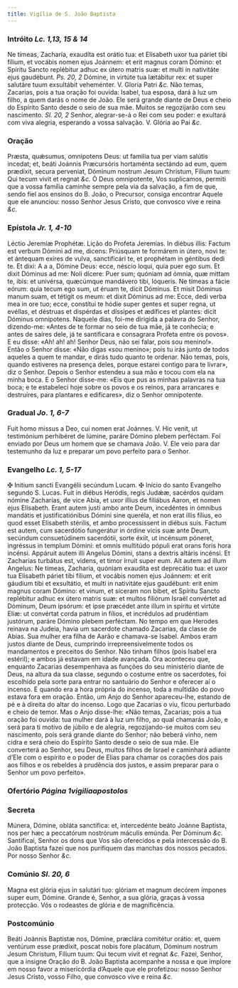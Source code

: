 ```yaml
---
title: Vigília de S. João Baptista
---
```


### Intróito <em>Lc. 1,13, 15 & 14</em>

<div class="grid grid-cols-2 gap-5">
  <span class="text-justify">
    Ne tímeas, Zacharía, exaudíta est orátio tua: et Elísabeth uxor tua páriet
    tibi fílium, et vocábis nomen ejus Joánnem: et erit magnus coram Dómino: et
    Spíritu Sancto replébitur adhuc ex útero matris suæ: et multi in nativitáte
    ejus gaudébunt. <em>Ps. 20, 2</em> Dómine, in virtúte tua lætábitur rex: et
    super salutáre tuum exsultábit veheménter. V. Gloria Patri <em>&c.</em>
  </span>
  <span class="text-justify">
    Não temas, Zacarias, pois a tua oração foi ouvida: Isabel, tua esposa, dará
    à luz um filho, a quem darás o nome de João. Ele será grande diante de Deus
    e cheio do Espírito Santo desde o seio de sua mãe. Muitos se regozijarão com
    seu nascimento. <em>Sl. 20, 2</em> Senhor, alegrar-se-á o Rei com seu poder:
    e exultará com viva alegria, esperando a vossa salvação. V. Glória ao Pai
    <em>&c.</em>
  </span>
</div>

### Oração

<div class="grid grid-cols-2 gap-5">
  <span class="text-justify">
    Præsta, quǽsumus, omnipotens Deus: ut familia tua per viam salútis incedat;
    et, beáti Joánnis Præcursóris hortaménta sectándo ad eum, quem prædíxit,
    secura perveniat, Dóminum nostrum Jesum Christum, Fílium tuum: Qui tecum
    vivit et regnat <em>&c.</em>
  </span>
  <span class="text-justify">
    Ó Deus omnipotente, Vos suplicamos, permiti que a vossa família caminhe
    sempre pela via da salvação, a fim de que, sendo fiel aos ensinos do B.
    João, o Precursor, consiga encontrar Aquele que ele anunciou: nosso Senhor
    Jesus Cristo, que convosco vive e reina <em>&c.</em>
  </span>
</div>

### Epístola <em>Jr. 1, 4-10</em>

<div class="grid grid-cols-2 gap-5">
  <span class="text-justify">Léctio Jeremíæ Prophétæ.</span>
  <span class="text-justify">Lição do Profeta Jeremias.</span>
  <span class="text-justify">
    In diébus illis: Factum est verbum Dómini ad me, dicens: Priúsquam te
    formárem in útero, novi te: et ántequam exíres de vulva, sanctificári te, et
    prophétam in géntibus dedi te. Et dixi: A a a, Dómine Deus: ecce, néscio
    loqui, quia puer ego sum. Et dixit Dóminus ad me: Noli dícere: Puer sum;
    quóniam ad ómnia, quæ mittam te, ibis: et univérsa, quæcúmque mandávero
    tibi, lóqueris. Ne tímeas a fácie eórum: quia tecum ego sum, ut éruam te,
    dicit Dóminus. Et misit Dóminus manum suam, et tétigit os meum: et dixit
    Dóminus ad me: Ecce, dedi verba mea in ore tuo; ecce, constítui te hódie
    super gentes et super regna, ut evéllas, et déstruas et dispérdas et
    díssipes et ædífices et plantes: dicit Dóminus omnípotens.
  </span>
  <span class="text-justify">
    Naquele dias, foi-me dirigida a palavra do Senhor, dizendo-me: «Antes de te
    formar no seio de tua mãe, já te conhecia; e antes de saíres dele, já te
    santificara e consagrara Profeta entre os povos». E eu disse: «Ah! ah! ah!
    Senhor Deus, não sei falar, pois sou menino!». Então o Senhor disse: «Não
    digas «sou menino»; pois tu irás junto de todos aqueles a quem te mandar, e
    dirás tudo quanto te ordenar. Não temas, pois, quando estiveres na presença
    deles, porque estarei contigo para te livrar», diz o Senhor. Depois o Senhor
    estendeu a sua mão e tocou com ela na minha boca. E o Senhor disse-me: «Eis
    que pus as minhas palavras na tua boca; e te estabeleci hoje sobre os povos
    e os reinos, para arrancares e destruíres, para plantares e edificares», diz
    o Senhor omnipotente.
  </span>
</div>

### Gradual <em>Jo. 1, 6-7</em>

<div class="grid grid-cols-2 gap-5">
  <span class="text-justify">
    Fuit homo missus a Deo, cui nomen erat Joánnes. V. Hic venit, ut testimónium
    perhibéret de lúmine, paráre Dómino plebem perféctam.
  </span>
  <span class="text-justify">
    Foi enviado por Deus um homem que se chamava João. V. Ele veio para dar
    testemunho da luz e preparar um povo perfeito para o Senhor.
  </span>
</div>

### Evangelho <em>Lc. 1, 5-17</em>

<div class="grid grid-cols-2 gap-5">
  <span class="text-justify">
    <span class="text-red-500">&#10016;</span> Initium sancti Evangélii secúndum
    Lucam.
  </span>
  <span class="text-justify">
    <span class="text-red-500">&#10016;</span> Início do santo Evangelho segundo
    S. Lucas.
  </span>
  <span class="text-justify">
    Fuit in diébus Heródis, regis Judǽæ, sacérdos quidam nómine Zacharías, de
    vice Abía, et uxor illíus de filiábus Aaron, et nomen ejus Elísabeth. Erant
    autem justi ambo ante Deum, incedéntes in ómnibus mandátis et
    justificatiónibus Dómini sine queréla, et non erat illis fílius, eo quod
    esset Elísabeth stérilis, et ambo processíssent in diébus suis. Factum est
    autem, cum sacerdótio fungerátur in órdine vicis suæ ante Deum, secúndum
    consuetúdinem sacerdótii, sorte éxiit, ut incénsum póneret, ingréssus in
    templum Dómini: et omnis multitúdo pópuli erat orans foris hora incénsi.
    Appáruit autem illi Angelus Dómini, stans a dextris altáris incénsi. Et
    Zacharias turbátus est, videns, et timor írruit super eum. Ait autem ad
    illum Angelus: Ne tímeas, Zacharía, quóniam exaudíta est deprecátio tua: et
    uxor tua Elísabeth páriet tibi fílium, et vocábis nomen ejus Joánnem: et
    erit gáudium tibi et exsultátio, et multi in nativitáte ejus gaudébunt: erit
    enim magnus coram Dómino: et vinum, et síceram non bibet, et Spíritu Sancto
    replébitur adhuc ex útero matris suæ: et multos filiórum Israël convértet ad
    Dóminum, Deum ipsórum: et ipse præcédet ante illum in spíritu et virtúte
    Elíæ: ut convértat corda patrum in fílios, et incrédulos ad prudéntiam
    justórum, paráre Dómino plebem perféctam.
  </span>
  <span class="text-justify">
    No tempo em que Herodes reinava na Judeia, havia um sacerdote chamado
    Zacarias, da classe de Abias. Sua mulher era filha de Aarão e chamava-se
    Isabel. Ambos eram justos diante de Deus, cumprindo irrepreensivelmente
    todos os mandamentos e preceitos do Senhor. Não tinham filhos (pois Isabel
    era estéril); e ambos já estavam em idade avançada. Ora aconteceu que,
    enquanto Zacarias desempenhava as funções do seu ministério diante de Deus,
    na altura da sua classe, segundo o costume entre os sacerdotes, foi
    escolhido pela sorte para entrar no santuário do Senhor e oferecer aí o
    incenso. E quando era a hora própria do incenso, toda a multidão do povo
    estava fora em oração. Então, um Anjo do Senhor apareceu-lhe, estando de pé
    e à direita do altar do incenso. Logo que Zacarias o viu, ficou perturbado e
    cheio de temor. Mas o Anjo disse-lhe: «Não temas, Zacarias; pois a tua
    oração foi ouvida: tua mulher dará à luz um filho, ao qual chamarás João, e
    será para ti motivo de júbilo e de alegria, regozijando-se muitos com seu
    nascimento, pois será grande diante do Senhor; não beberá vinho, nem cidra e
    será cheio do Espírito Santo desde o seio de sua mãe. Ele converterá ao
    Senhor, seu Deus, muitos filhos de Israel e caminhará adiante d’Ele com o
    espírito e o poder de Elias para chamar os corações dos pais aos filhos e os
    rebeldes à prudência dos justos, e assim preparar para o Senhor um povo
    perfeito».
  </span>
</div>

### Ofertório <em>Página 1vigiliaapostolos</em>

### Secreta

<div class="grid grid-cols-2 gap-5">
  <span class="text-justify">
    Múnera, Dómine, obláta sanctífica: et, intercedénte beáto Joánne Baptista,
    nos per hæc a peccatórum nostrórum máculis emúnda. Per Dóminum <em>&c.</em>
  </span>
  <span class="text-justify">
    Santificai, Senhor os dons que Vos são oferecidos e pela intercessão do B.
    João Baptista fazei que nos purifiquem das manchas dos nossos pecados. Por
    nosso Senhor <em>&c.</em>
  </span>
</div>

### Comúnio <em>Sl. 20, 6</em>

<div class="grid grid-cols-2 gap-5">
  <span class="text-justify">
    Magna est glória ejus in salutári tuo: glóriam et magnum decórem ímpones
    super eum, Dómine.
  </span>
  <span class="text-justify">
    Grande é, Senhor, a sua glória, graças à vossa protecção. Vós o rodeastes de
    glória e de magnificência.
  </span>
</div>

### Postcomúnio

<div class="grid grid-cols-2 gap-5">
  <span class="text-justify">
    Beáti Joánnis Baptístæ nos, Dómine, præclára comitétur orátio: et, quem
    ventúrum esse prædíxit, poscat nobis fore placátum, Dóminum nostrum Jesum
    Christum, Fílium tuum: Qui tecum vivit et regnat <em>&c.</em>
  </span>
  <span class="text-justify">
    Fazei, Senhor, que a insigne Oração do B. João Baptista acompanhe a nossa e
    que implore em nosso favor a misericórdia d’Aquele que ele profetizou: nosso
    Senhor Jesus Cristo, vosso Filho, que convosco vive e reina <em>&c.</em>
  </span>
</div>
